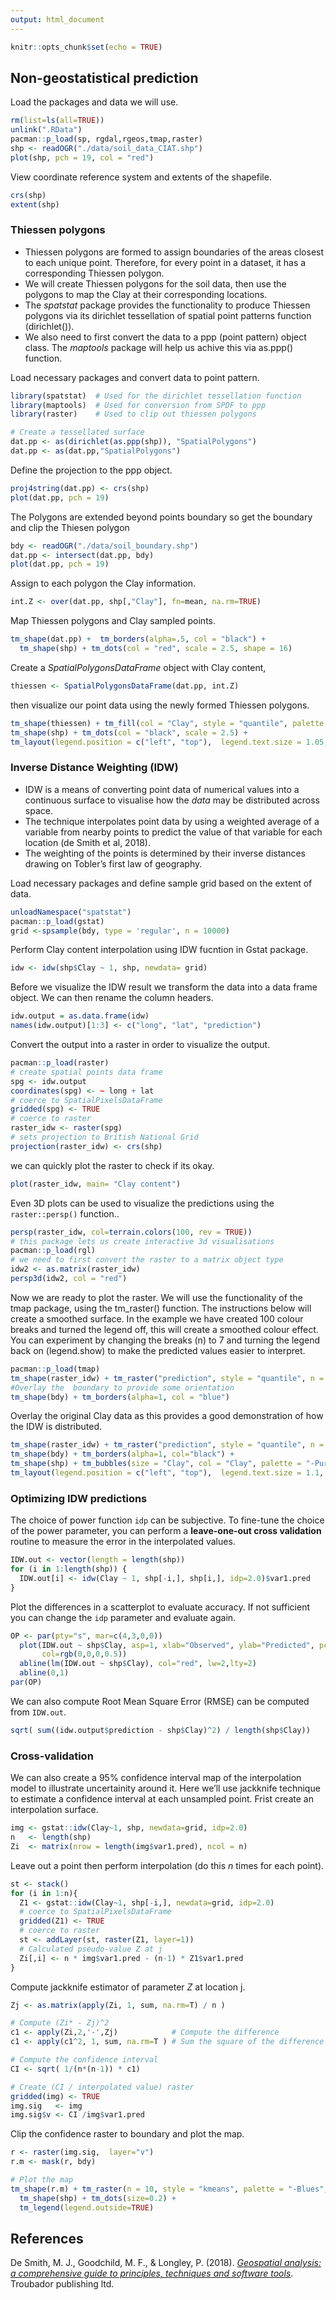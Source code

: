 ```yaml
---
output: html_document
---
```


```r
knitr::opts_chunk$set(echo = TRUE)
```


## Non-geostatistical prediction

Load the packages and data we will use.

```r
rm(list=ls(all=TRUE))
unlink(".RData")
pacman::p_load(sp, rgdal,rgeos,tmap,raster) 
shp <- readOGR("./data/soil_data_CIAT.shp")
plot(shp, pch = 19, col = "red")
```

View coordinate reference system and extents of the shapefile.

```r
crs(shp)
extent(shp)
```


### Thiessen polygons

- Thiessen polygons are formed to assign boundaries of the areas closest to each unique point. Therefore, for every point in a dataset, it has a corresponding Thiessen polygon.
- We will create Thiessen polygons for the soil data, then use the polygons to map the Clay at their corresponding locations. 
- The *spatstat* package provides the functionality to produce Thiessen polygons via its dirichlet tessellation of spatial point patterns function (dirichlet()). 
- We also need to first convert the data to a ppp (point pattern) object class. The *maptools* package will help us achive this via  as.ppp() function.

Load necessary packages and convert data to point pattern.

```r
library(spatstat)  # Used for the dirichlet tessellation function
library(maptools)  # Used for conversion from SPDF to ppp
library(raster)    # Used to clip out thiessen polygons

# Create a tessellated surface
dat.pp <- as(dirichlet(as.ppp(shp)), "SpatialPolygons")
dat.pp <- as(dat.pp,"SpatialPolygons")

```

Define the projection to the ppp object.

```r
proj4string(dat.pp) <- crs(shp)
plot(dat.pp, pch = 19)
```

The Polygons are extended beyond points boundary so get the boundary and clip the Thiesen polygon

```r
bdy <- readOGR("./data/soil_boundary.shp")
dat.pp <- intersect(dat.pp, bdy)
plot(dat.pp, pch = 19)

```


Assign to each polygon the Clay information.

```r
int.Z <- over(dat.pp, shp[,"Clay"], fn=mean, na.rm=TRUE) 

```

Map Thiessen polygons and Clay sampled points.

```r
tm_shape(dat.pp) +  tm_borders(alpha=.5, col = "black") +
  tm_shape(shp) + tm_dots(col = "red", scale = 2.5, shape = 16)

```

Create a *SpatialPolygonsDataFrame* object with Clay content,

```r
thiessen <- SpatialPolygonsDataFrame(dat.pp, int.Z)
```


then visualize our point data using the newly formed Thiessen polygons.

```r
tm_shape(thiessen) + tm_fill(col = "Clay", style = "quantile", palette = "Reds", title = "Clay content") + tm_borders(alpha=.3, col = "black") +
tm_shape(shp) + tm_dots(col = "black", scale = 2.5) +
tm_layout(legend.position = c("left", "top"),  legend.text.size = 1.05, legend.title.size = 1.2, frame = FALSE)

```


### Inverse Distance Weighting (IDW)

- IDW is a means of converting point data of numerical values into a continuous surface to visualise how the *data* may be distributed across space. 
- The technique interpolates point data by using a weighted average of a variable from nearby points to predict the value of that variable for each location (de Smith et al, 2018). 
- The weighting of the points is determined by their inverse distances drawing on Tobler's first law of geography.

Load necessary packages and define sample grid based on the extent of data.

```r
unloadNamespace("spatstat")
pacman::p_load(gstat) 
grid <-spsample(bdy, type = 'regular', n = 10000)
```

Perform Clay content interpolation using IDW fucntion in Gstat package.

```r
idw <- idw(shp$Clay ~ 1, shp, newdata= grid)
```


Before we visualize the IDW result we transform the data into a data frame object. We can then rename the column headers.

```r
idw.output = as.data.frame(idw)
names(idw.output)[1:3] <- c("long", "lat", "prediction")
```


Convert the output into a raster in order to visualize the output. 

```r
pacman::p_load(raster) 
# create spatial points data frame
spg <- idw.output
coordinates(spg) <- ~ long + lat
# coerce to SpatialPixelsDataFrame
gridded(spg) <- TRUE
# coerce to raster
raster_idw <- raster(spg)
# sets projection to British National Grid
projection(raster_idw) <- crs(shp)
```

we can quickly plot the raster to check if its okay.

```r
plot(raster_idw, main= "Clay content")
```

Even 3D plots can be used to visualize the predictions using the `raster::persp()` function..

```r
persp(raster_idw, col=terrain.colors(100, rev = TRUE))
# this package lets us create interactive 3d visualisations
pacman::p_load(rgl) 
# we need to first convert the raster to a matrix object type
idw2 <- as.matrix(raster_idw)
persp3d(idw2, col = "red")
```

Now we are ready to plot the raster. We will use the functionality of the tmap package, using the tm_raster() function. The instructions below will create a smoothed surface. In the example we have created 100 colour breaks and turned the legend off, this will create a smoothed colour effect. You can experiment by changing the breaks (n) to 7 and turning the legend back on (legend.show) to make the predicted values easier to interpret.


```r
pacman::p_load(tmap) 
tm_shape(raster_idw) + tm_raster("prediction", style = "quantile", n = 100, palette = "Reds", legend.show = FALSE) +
#Overlay the  boundary to provide some orientation
tm_shape(bdy) + tm_borders(alpha=1, col = "blue")
```


Overlay the original Clay data as this provides a good demonstration of how the IDW is distributed. 

```r
tm_shape(raster_idw) + tm_raster("prediction", style = "quantile", n = 100, palette = "-Reds",legend.show = FALSE) +
tm_shape(bdy) + tm_borders(alpha=1, col="black") + 
tm_shape(shp) + tm_bubbles(size = "Clay", col = "Clay", palette = "-Purples", contrast=1, style = "quantile", legend.size.show = FALSE, title.col = "Clay content (%)") +
tm_layout(legend.position = c("left", "top"),  legend.text.size = 1.1, legend.title.size = 1.4, frame = FALSE, legend.bg.color = "white", legend.bg.alpha = 0.5)

```



### Optimizing IDW predictions

The choice of power function `idp` can be subjective. To fine-tune the choice of the power parameter, you can perform a **leave-one-out cross validation** routine to measure the error in the interpolated values.

```r
IDW.out <- vector(length = length(shp))
for (i in 1:length(shp)) {
  IDW.out[i] <- idw(Clay ~ 1, shp[-i,], shp[i,], idp=2.0)$var1.pred
}

```

Plot the differences in a scatterplot to evaluate accuracy. If not sufficient you can change the `idp` parameter and evaluate again.

```r
OP <- par(pty="s", mar=c(4,3,0,0))
  plot(IDW.out ~ shp$Clay, asp=1, xlab="Observed", ylab="Predicted", pch=16,
       col=rgb(0,0,0,0.5))
  abline(lm(IDW.out ~ shp$Clay), col="red", lw=2,lty=2)
  abline(0,1)
par(OP)

```

We can also compute Root Mean Square Error (RMSE) can be computed from `IDW.out`.

```r
sqrt( sum((idw.output$prediction - shp$Clay)^2) / length(shp$Clay))

```

### Cross-validation

We can also create a 95% confidence interval map of the interpolation model to illustrate uncertainity around it. Here we’ll use jackknife technique to estimate a confidence interval at each unsampled point. Frist create an interpolation surface.

```r
img <- gstat::idw(Clay~1, shp, newdata=grid, idp=2.0)
n   <- length(shp)
Zi  <- matrix(nrow = length(img$var1.pred), ncol = n)

```

Leave out a point then perform interpolation (do this *n* times for each point).

```r
st <- stack()
for (i in 1:n){
  Z1 <- gstat::idw(Clay~1, shp[-i,], newdata=grid, idp=2.0)
  # coerce to SpatialPixelsDataFrame
  gridded(Z1) <- TRUE
  # coerce to raster
  st <- addLayer(st, raster(Z1, layer=1))
  # Calculated pseudo-value Z at j
  Zi[,i] <- n * img$var1.pred - (n-1) * Z1$var1.pred
}

```


Compute jackknife estimator of parameter *Z* at location j.

```r
Zj <- as.matrix(apply(Zi, 1, sum, na.rm=T) / n )

# Compute (Zi* - Zj)^2
c1 <- apply(Zi,2,'-',Zj)            # Compute the difference
c1 <- apply(c1^2, 1, sum, na.rm=T ) # Sum the square of the difference

# Compute the confidence interval
CI <- sqrt( 1/(n*(n-1)) * c1)

# Create (CI / interpolated value) raster
gridded(img) <- TRUE
img.sig   <- img
img.sig$v <- CI /img$var1.pred 

```

Clip the confidence raster to boundary and plot the map.
 
```r
r <- raster(img.sig,  layer="v")
r.m <- mask(r, bdy)

# Plot the map
tm_shape(r.m) + tm_raster(n = 10, style = "kmeans", palette = "-Blues",title="95% confidence interval \n(Clay [%])") +
  tm_shape(shp) + tm_dots(size=0.2) +
  tm_legend(legend.outside=TRUE)
```
 
 

## References

De Smith, M. J., Goodchild, M. F., & Longley, P. (2018). [*Geospatial analysis: a comprehensive guide to principles, techniques and software tools*](https://www.spatialanalysisonline.com/HTML/index.html). Troubador publishing ltd.

